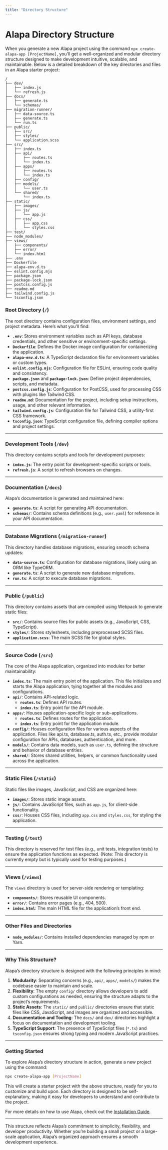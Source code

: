 ```yaml
---
title: "Directory Structure"
---
```


# **Alapa Directory Structure**

When you generate a new Alapa project using the command `npx create-alapa-app [ProjectName]`, you’ll get a well-organized and modular directory structure designed to make development intuitive, scalable, and maintainable. Below is a detailed breakdown of the key directories and files in an Alapa starter project:

<CodeScreen>

```
/
├── dev/
│   ├── index.js
│   └── refresh.js
├── docs/
│   ├── generate.ts
│   └── schemas/
├── migration-runner/
│   ├── data-source.ts
│   ├── generate.ts
│   └── run.ts
├── public/
│   ├── src/
│   ├── styles/
│   └── application.scss
├── src/
│   ├── index.ts
│   ├── api/
│   │   ├── routes.ts
│   │   └── index.ts
│   ├── apps/
│   │   ├── routes.ts
│   │   └── index.ts
│   ├── config/
│   ├── models/
│   │   └── user.ts
│   └── shared/
│       └── index.ts
├── static/
│   ├── images/
│   ├── js/
│   │   └── app.js
│   ├── css/
│   │   ├── app.css
│   │   └── styles.css
├── test/
├── node_modules/
├── views/
│   ├── components/
│   ├── error/
│   └── index.html
├── .env
├── Dockerfile
├── alapa-env.d.ts
├── eslint.config.mjs
├── package.json
├── package-lock.json
├── postcss.config.js
├── readme.md
├── tailwind.config.js
└── tsconfig.json
```

</CodeScreen>

### **Root Directory (`/`)**

The root directory contains configuration files, environment settings, and project metadata. Here’s what you’ll find:

- **`.env`**: Stores environment variables such as API keys, database credentials, and other sensitive or environment-specific settings.
- **`Dockerfile`**: Defines the Docker image configuration for containerizing the application.
- **`alapa-env.d.ts`**: A TypeScript declaration file for environment variables or custom types.
- **`eslint.config.mjs`**: Configuration file for ESLint, ensuring code quality and consistency.
- **`package.json`** and **`package-lock.json`**: Define project dependencies, scripts, and metadata.
- **`postcss.config.js`**: Configuration for PostCSS, used for processing CSS with plugins like Tailwind CSS.
- **`readme.md`**: Documentation for the project, including setup instructions, usage, and other relevant information.
- **`tailwind.config.js`**: Configuration file for Tailwind CSS, a utility-first CSS framework.
- **`tsconfig.json`**: TypeScript configuration file, defining compiler options and project settings.

---

### **Development Tools (`/dev`)**

This directory contains scripts and tools for development purposes:

- **`index.js`**: The entry point for development-specific scripts or tools.
- **`refresh.js`**: A script to refresh browsers on changes.

---

### **Documentation (`/docs`)**

Alapa’s documentation is generated and maintained here:

- **`generate.ts`**: A script for generating API documentation.
- **`schemas/`**: Contains schema definitions (e.g., `user.yaml`) for reference in your API documentation.

---

### **Database Migrations (`/migration-runner`)**

This directory handles database migrations, ensuring smooth schema updates:

- **`data-source.ts`**: Configuration for database migrations, likely using an ORM like TypeORM.
- **`generate.ts`**: A script to generate new database migrations.
- **`run.ts`**: A script to execute database migrations.

---

### **Public (`/public`)**

This directory contains assets that are compiled using Webpack to generate static files:

- **`src/`**: Contains source files for public assets (e.g., JavaScript, CSS, TypeScript).
- **`styles/`**: Stores stylesheets, including preprocessed SCSS files.
- **`application.scss`**: The main SCSS file for global styles.

---

### **Source Code (`/src`)**

The core of the Alapa application, organized into modules for better maintainability:

- **`index.ts`**: The main entry point of the application. This file initializes and starts the Alapa application, tying together all the modules and configurations.
- **`api/`**: Contains API-related logic.
  - **`routes.ts`**: Defines API routes.
  - **`index.ts`**: Entry point for the API module.
- **`apps/`**: Houses application-specific logic or sub-applications.
  - **`routes.ts`**: Defines routes for the application.
  - **`index.ts`**: Entry point for the application module.
- **`config/`**: Houses configuration files for various aspects of the application. Files like api.ts, database.ts, auth.ts, etc., provide modular configuration for APIs, databases, authentication, and more.
- **`models/`**: Contains data models, such as `user.ts`, defining the structure and behavior of database entities.
- **`shared/`**: Stores shared utilities, helpers, or common functionality used across the application.

---

### **Static Files (`/static`)**

Static files like images, JavaScript, and CSS are organized here:

- **`images/`**: Stores static image assets.
- **`js/`**: Contains JavaScript files, such as `app.js`, for client-side functionality.
- **`css/`**: Houses CSS files, including `app.css` and `styles.css`, for styling the application.

---

### **Testing (`/test`)**

This directory is reserved for test files (e.g., unit tests, integration tests) to ensure the application functions as expected. (Note: This directory is currently empty but is typically used for testing purposes.)

---

### **Views (`/views`)**

The `views` directory is used for server-side rendering or templating:

- **`components/`**: Stores reusable UI components.
- **`error/`**: Contains error pages (e.g., 404, 500).
- **`index.html`**: The main HTML file for the application’s front end.

---

### **Other Files and Directories**

- **`node_modules/`**: Contains installed dependencies managed by npm or Yarn.

---

### **Why This Structure?**

Alapa’s directory structure is designed with the following principles in mind:

1. **Modularity**: Separating concerns (e.g., `api/`, `apps/`, `models/`) makes the codebase easier to maintain and scale.
2. **Flexibility**: The empty `config/` directory allows developers to add custom configurations as needed, ensuring the structure adapts to the project’s requirements.
3. **Static Assets**: The `static/` and `public/` directories ensure that static files like CSS, JavaScript, and images are organized and accessible.
4. **Documentation and Tooling**: The `docs/` and `dev/` directories highlight a focus on documentation and development tooling.
5. **TypeScript Support**: The presence of TypeScript files (`*.ts`) and `tsconfig.json` ensures strong typing and modern JavaScript practices.

---

### **Getting Started**

To explore Alapa’s directory structure in action, generate a new project using the command:

```bash
npx create-alapa-app [ProjectName]
```

This will create a starter project with the above structure, ready for you to customize and build upon. Each directory is designed to be self-explanatory, making it easy for developers to understand and contribute to the project.

For more details on how to use Alapa, check out the [Installation Guide](installation).

---

This structure reflects Alapa’s commitment to simplicity, flexibility, and developer productivity. Whether you’re building a small project or a large-scale application, Alapa’s organized approach ensures a smooth development experience.
